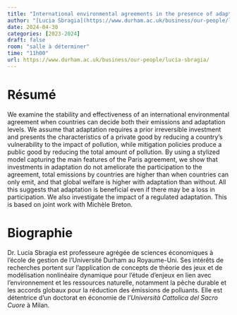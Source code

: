 ```yaml
---
title: "International environmental agreements in the presence of adaptation and self-image"
author: "[Lucia Sbragia](https://www.durham.ac.uk/business/our-people/lucia-sbragia/)"
date: 2024-04-30
categories: [2023-2024]
draft: false
room: "salle à déterminer"
time: "11h00"
url: https://www.durham.ac.uk/business/our-people/lucia-sbragia/
---
```


# Résumé

We examine the stability and effectiveness of an international environmental agreement when countries can decide both their emissions and adaptation levels. We assume that adaptation requires a prior irreversible investment and presents the characteristics of a private good by reducing a country's vulnerability to the impact of pollution, while mitigation policies produce a public good by reducing the total amount of pollution.
By using a stylized model capturing the main features of the Paris agreement, we show that investments in adaptation do not ameliorate the participation to the agreement, total emissions by countries are higher than when countries can only emit, and that global welfare is higher with adaptation than without. All this suggests that adaptation is beneficial even if there may be a loss in participation. We also investigate the impact of a regulated adaptation. This is based on joint work with Michèle Breton.

# Biographie

Dr. Lucia Sbragia est professeure agrégée de sciences économiques à l'école de gestion de l'Université Durham au Royaume-Uni. Ses intérêts de recherches portent sur l'application de concepts de théorie des jeux et de modélisation nonlinéaire dynamique pour l'étude d'enjeux en lien avec l'environnement et les ressources naturelle, notamment la pêche durable et les accords globaux pour la réduction des émissions de polluants. Elle est détentrice d'un doctorat en économie de l'*Università Cattolica del Sacro Cuore* à Milan.
